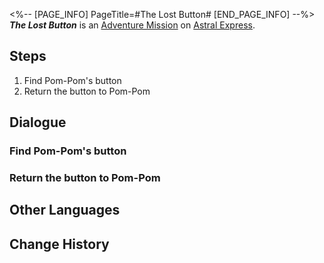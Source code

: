 <%-- [PAGE_INFO]
PageTitle=#The Lost Button#
[END_PAGE_INFO] --%>
{{Stub|Dialogue.}}
{{Mission Infobox
|id            = 4050011
|title         = 
|image         = <!--Mission The Lost Button.png-->
|type          = Adventure
|event_name    = 
|chapter       = 
|requirements  = {{subst:void|<!--Unknown: {"Type":"Manual"}-->}}
|summary       = <!--official mission summary from Fate's Atlas-->
|characters    = Trailblazer
|startLocation = [[Astral Express]] - [[Parlor Car]]
|world         = Astral Express
|area          = Parlor Car
|prev          = 
|next          = 
|rewards       = Sparse Aether*2; Feather of Flame*1; Credit*8,000
}}
'''''The Lost Button''''' is an [[Adventure Mission]] on [[Astral Express]].

==Steps==
# Find Pom-Pom's button
# Return the button to Pom-Pom

<!--
==Gameplay Notes==

--><!--
==Trial Character==

-->
==Dialogue==
{{Stub Dialogue}}
{{Dialogue End}}

===Find Pom-Pom's button===
{{Mission Description|type=adventure|location=Parlor Car|update|Pom-Pom lost their button. Help them find it.}}
{{Dialogue Start}}
:{{tx}}
{{Dialogue End}}

===Return the button to Pom-Pom===
{{Mission Description|type=adventure|location=Parlor Car|update|Return the button you found to Pom-Pom. Speaking of which... Why would a button fall off just like that?}}
{{Dialogue Start}}
:{{tx}}
{{Dialogue End}}

==Other Languages==
{{Other Languages
|en   = The Lost Button
|zhs  = 遗失的纽扣
|zht  = 遺失的鈕扣
|ja   = 失くしたボタン
|ko   = 잃어버린 단추
|es   = El botón perdido
|fr   = Le bouton perdu
|ru   = Потерянная пуговица
|th   = กระดุมที่หายไป
|vi   = Chiếc Nút Bị Mất
|de   = Der verlorene Knopf
|id   = Kancing yang Hilang
|pt   = O Botão Perdido
}}

==Change History==
{{Change History|1.0}}
